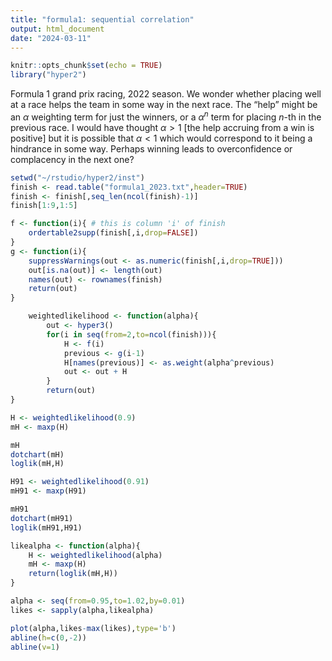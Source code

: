 ```yaml
---
title: "formula1: sequential correlation"
output: html_document
date: "2024-03-11"
---
```


```r
knitr::opts_chunk$set(echo = TRUE)
library("hyper2")
```

Formula 1 grand prix racing, 2022 season.  We wonder whether placing
well at a race helps the team in some way in the next race.  The
"help" might be an $\alpha$ weighting term for just the winners, or a
$\alpha^n$ term for placing $n$-th in the previous race.  I would have
thought $\alpha>1$ [the help accruing from a win is positive] but it
is possible that $\alpha<1$ which would correspond to it being a
hindrance in some way.  Perhaps winning leads to overconfidence or
complacency in the next one?


```r
setwd("~/rstudio/hyper2/inst")
finish <- read.table("formula1_2023.txt",header=TRUE)
finish <- finish[,seq_len(ncol(finish)-1)]
finish[1:9,1:5]
```

```r
f <- function(i){ # this is column 'i' of finish
    ordertable2supp(finish[,i,drop=FALSE])
}
g <- function(i){
    suppressWarnings(out <- as.numeric(finish[,i,drop=TRUE]))
    out[is.na(out)] <- length(out)
    names(out) <- rownames(finish)
    return(out)
}
```

```r
	weightedlikelihood <- function(alpha){
		out <- hyper3()
		for(i in seq(from=2,to=ncol(finish))){
			H <- f(i)
			previous <- g(i-1)
			H[names(previous)] <- as.weight(alpha^previous)
			out <- out + H
		}
		return(out)
}
```

```r
H <- weightedlikelihood(0.9)
mH <- maxp(H)
```

```r
mH
dotchart(mH)
loglik(mH,H)
```
    
```r
H91 <- weightedlikelihood(0.91)
mH91 <- maxp(H91)
```

```r
mH91
dotchart(mH91)
loglik(mH91,H91)
```
    
	
```r
likealpha <- function(alpha){
	H <- weightedlikelihood(alpha)
	mH <- maxp(H)
	return(loglik(mH,H))
}
```


```r
alpha <- seq(from=0.95,to=1.02,by=0.01)
likes <- sapply(alpha,likealpha)
```

```r
plot(alpha,likes-max(likes),type='b')
abline(h=c(0,-2))
abline(v=1)
```



	
	
	


